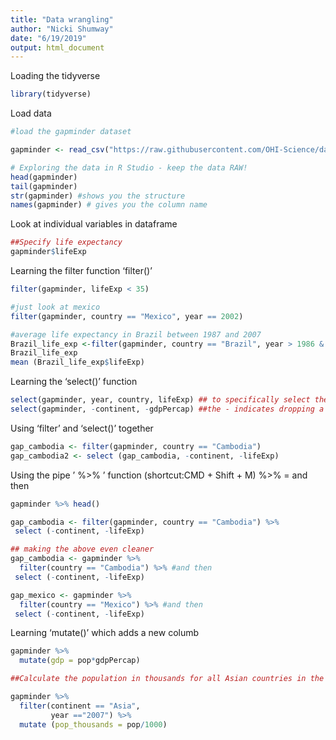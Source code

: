 ```yaml
---
title: "Data wrangling"
author: "Nicki Shumway"
date: "6/19/2019"
output: html_document
---
```


Loading the tidyverse
```r
library(tidyverse)
```

Load data
```r

#load the gapminder dataset

gapminder <- read_csv("https://raw.githubusercontent.com/OHI-Science/data-science-training/master/data/gapminder.csv")

# Exploring the data in R Studio - keep the data RAW!
head(gapminder)
tail(gapminder)
str(gapminder) #shows you the structure
names(gapminder) # gives you the column name

```

Look at individual variables in dataframe
```r

##Specify life expectancy
gapminder$lifeExp

```

Learning the filter function 'filter()'
```r
filter(gapminder, lifeExp < 35)

#just look at mexico
filter(gapminder, country == "Mexico", year == 2002)

#average life expectancy in Brazil between 1987 and 2007
Brazil_life_exp <-filter(gapminder, country == "Brazil", year > 1986 & year <=2007)
Brazil_life_exp
mean (Brazil_life_exp$lifeExp)

```

Learning the 'select()' function
```r

select(gapminder, year, country, lifeExp) ## to specifically select the columns you want
select(gapminder, -continent, -gdpPercap) ##the - indicates dropping a data column

```

Using 'filter' and 'select()' together
```r
gap_cambodia <- filter(gapminder, country == "Cambodia")
gap_cambodia2 <- select (gap_cambodia, -continent, -lifeExp)
```

Using the pipe ' %>% ' function (shortcut:CMD + Shift + M) %>% = and then
```r
gapminder %>% head()

gap_cambodia <- filter(gapminder, country == "Cambodia") %>% 
 select (-continent, -lifeExp)

## making the above even cleaner
gap_cambodia <- gapminder %>% 
  filter(country == "Cambodia") %>% #and then
 select (-continent, -lifeExp)

gap_mexico <- gapminder %>% 
  filter(country == "Mexico") %>% #and then
 select (-continent, -lifeExp)

```

Learning 'mutate()' which adds a new columb
```r

gapminder %>% 
  mutate(gdp = pop*gdpPercap)

##Calculate the population in thousands for all Asian countries in the year 2007 and add it as a new column

gapminder %>% 
  filter(continent == "Asia",
         year =="2007") %>% 
  mutate (pop_thousands = pop/1000)
  

```

